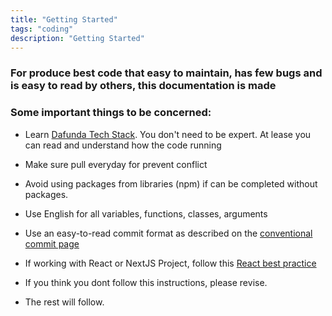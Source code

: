 ```yaml
---
title: "Getting Started"
tags: "coding"
description: "Getting Started"
---
```


### For produce best code that easy to maintain, has few bugs and is easy to read by others, this documentation is made

### Some important things to be concerned:

- Learn [Dafunda Tech Stack](/doc/tech-stack). You don't need to be expert. At
  lease you can read and understand how the code running

- Make sure pull everyday for prevent conflict

- Avoid using packages from libraries (npm) if can be completed without
  packages.

- Use English for all variables, functions, classes, arguments

- Use an easy-to-read commit format as described on the
  [conventional commit page](/library/conventional-commit-guide)

- If working with React or NextJS Project, follow this
  [React best practice](/doc/react-best-practice)

- If you think you dont follow this instructions, please revise.

- The rest will follow.
